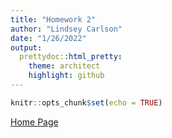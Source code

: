 ```yaml
---
title: "Homework 2"
author: "Lindsey Carlson"
date: "1/26/2022"
output:
  prettydoc::html_pretty:
    theme: architect
    highlight: github
---
```


```r
knitr::opts_chunk$set(echo = TRUE)
```

[Home Page](index.html)
